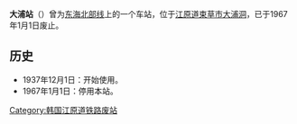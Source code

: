 {{about|[[江原道_(韓國)|江原道]]已廢止的車站|位於[[愛媛縣|愛媛縣]][[JR四國|JR四國]][[予讚線|予讚線]]仍然服務的同名車站|大浦站}}

{{朝鮮半島車站資訊
|公司色 = black
|文字色 = 
|站名 = 大浦站
|圖片 = 
|pxl = 
|圖片說明 =
|前一站 = [[洛山寺站|洛山寺]]
|前一站距離 = 
|後一站距離 = 
|後一站 = [[束草站|束草]]
|諺文 = 대포역
|朝鮮漢字 = 大浦驛
|文觀部式 = Daepo yeok
|馬-賴式 = 
|副站名 = 
|車站編號 = 
|停站路線數 = 
|所屬公司 = 
|所屬路線 = [[东海北部线|东海北部线]]
|距離 = 
|起點站 = 
|所在地 =[[江原道_(南)|江原道]][[束草市|束草市]][[大浦洞_(韩国)|大浦洞]]
|車站構造 = 地面车站
|月台配置 = 
|啟用年月日 = 1937年12月1日
|廢站年月日 = 1967年1月1日
|上下車人次 = 
|統計年度 = 
|轉車 = 
|備註 = 
|全寬備註 = 
}}

'''大浦站'''（{{kor|諺=대포역|漢=大浦驛|羅=Daepo yeok|f=y}}）曾为[[东海北部线|东海北部线]]上的一个车站，位于[[江原道_(南)|江原道]][[束草市|束草市]][[大浦洞_(韩国)|大浦洞]]，已于1967年1月1日废止。

== 历史 ==
*1937年12月1日：开始使用。
*1967年1月1日：停用本站。

{{东海北部线}}

[[Category:韩国江原道铁路废站|Category:韩国江原道铁路废站]]